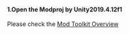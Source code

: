 #### 1.Open the Modproj by Unity2019.4.12f1

Please check the  [Mod Toolkit Overview](../getting-started/1.modtoolkit-overview.md)